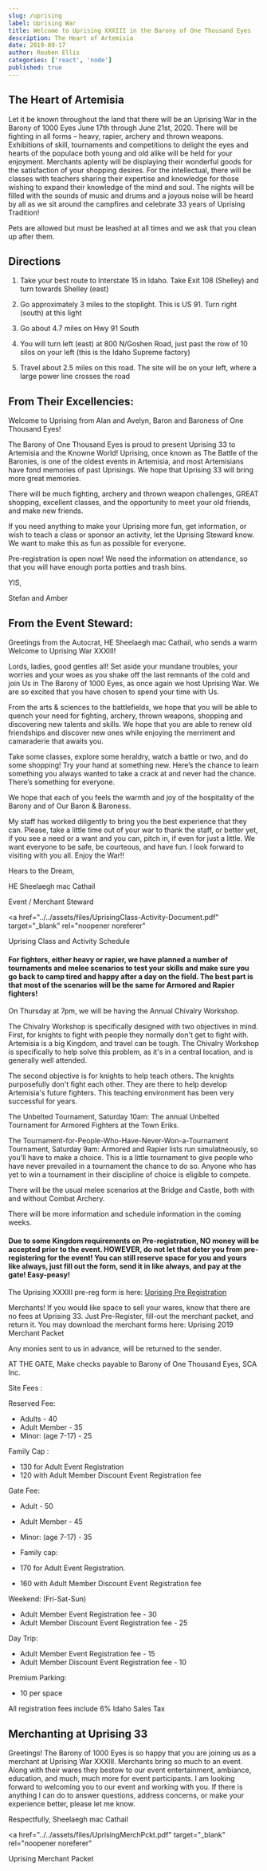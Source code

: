 ```yaml
---
slug: /uprising
label: Uprising War
title: Welcome to Uprising XXXIII in the Barony of One Thousand Eyes
description: The Heart of Artemisia
date: 2019-09-17
author: Reuben Ellis
categories: ['react', 'node']
published: true
---
```


<!--

<Link style={{textDecoration: 'none', fontSize: '22px', cursor: 'pointer', color: '#040DAF'}} to="/uprising/directions">Directions to Uprising</Link> -->

## The Heart of Artemisia

Let it be known throughout the land that there will be an Uprising War in the Barony of 1000 Eyes June 17th through June 21st, 2020. There will be fighting in all forms – heavy, rapier, archery and thrown weapons. Exhibitions of skill, tournaments and competitions to delight the eyes and hearts of the populace both young and old alike will be held for your enjoyment. Merchants aplenty will be displaying their wonderful goods for the satisfaction of your shopping desires. For the intellectual, there will be classes with teachers sharing their expertise and knowledge for those wishing to expand their knowledge of the mind and soul. The nights will be filled with the sounds of music and drums and a joyous noise will be heard by all as we sit around the campfires and celebrate 33 years of Uprising Tradition!

Pets are allowed but must be leashed at all times and we ask that you clean up after them.

## Directions

1. Take your best route to Interstate 15 in Idaho. Take Exit 108 (Shelley) and turn towards Shelley (east)

2. Go approximately 3 miles to the stoplight. This is US 91. Turn right (south) at this light

3. Go about 4.7 miles on Hwy 91 South

4. You will turn left (east) at 800 N/Goshen Road, just past the row of 10 silos on your left (this is the Idaho Supreme factory)

5. Travel about 2.5 miles on this road. The site will be on your left, where a large power line crosses the road


<GoogleMaps />

## From Their Excellencies:

Welcome to Uprising from Alan and Avelyn, Baron and Baroness of One Thousand Eyes!

The Barony of One Thousand Eyes is proud to present Uprising 33 to Artemisia and the Knowne World! Uprising, once known as The Battle of the Baronies, is one of the oldest events in Artemisia, and most Artemisians have fond memories of past Uprisings. We hope that Uprising 33 will bring more great memories.

There will be much fighting, archery and thrown weapon challenges, GREAT shopping, excellent classes, and the opportunity to meet your old friends, and make new friends.

If you need anything to make your Uprising more fun, get information, or wish to teach a class or sponsor an activity, let the Uprising Steward know. We want to make this as fun as possible for everyone.

Pre-registration is open now! We need the information on attendance, so that you will have enough porta potties and trash bins.

YIS,

Stefan and Amber

## From the Event Steward:

Greetings from the Autocrat, HE Sheelaegh mac Cathail, who sends a warm Welcome to Uprising War XXXIII!

Lords, ladies, good gentles all! Set aside your mundane troubles, your worries and your woes as you shake off the last remnants of the cold and join Us in The Barony of 1000 Eyes, as once again we host Uprising War. We are so excited that you have chosen to spend your time with Us.

From the arts & sciences to the battlefields, we hope that you will be able to quench your need for fighting, archery, thrown weapons, shopping and discovering new talents and skills. We hope that you are able to renew old friendships and discover new ones while enjoying the merriment and camaraderie that awaits you.

Take some classes, explore some heraldry, watch a battle or two, and do some shopping! Try your hand at something new. Here’s the chance to learn something you always wanted to take a crack at and never had the chance. There’s something for everyone.

We hope that each of you feels the warmth and joy of the hospitality of the Barony and of Our Baron & Baroness.

My staff has worked diligently to bring you the best experience that they can. Please, take a little time out of your war to thank the staff, or better yet, if you see a need or a want and you can, pitch in, if even for just a little. We want everyone to be safe, be courteous, and have fun. I look forward to visiting with you all. Enjoy the War!!

Hears to the Dream,

HE Sheelaegh mac Cathail

Event / Merchant Steward

<a
  href="../../assets/files/UprisingClass-Activity-Document.pdf"
  target="_blank"
  rel="noopener noreferer"
>
  Uprising Class and Activity Schedule
</a>
<br />

#### For fighters, either heavy or rapier, we have planned a number of tournaments and melee scenarios to test your skills and make sure you go back to camp tired and happy after a day on the field. The best part is that most of the scenarios will be the same for Armored and Rapier fighters!

On Thursday at 7pm, we will be having the Annual Chivalry Workshop.

The Chivalry Workshop is specifically designed with two objectives in mind. First, for knights to fight with people they normally don't get to fight with. Artemisia is a big Kingdom, and travel can be tough. The Chivalry Workshop is specifically to help solve this problem, as it's in a central location, and is generally well attended.

The second objective is for knights to help teach others. The knights purposefully don't fight each other. They are there to help develop Artemisia's future fighters. This teaching environment has been very successful for years.

The Unbelted Tournament, Saturday 10am: The annual Unbelted Tournament for Armored Fighters at the Town Eriks.

The Tournament-for-People-Who-Have-Never-Won-a-Tournament Tournament, Saturday 9am: Armored and Rapier lists run simulatneously, so you'll have to make a choice. This is a little tournament to give people who have never prevailed in a tournament the chance to do so. Anyone who has yet to win a tournament in their discipline of choice is eligible to compete.

There will be the usual melee scenarios at the Bridge and Castle, both with and without Combat Archery.

There will be more information and schedule information in the coming weeks.

#### Due to some Kingdom requirements on Pre-registration, NO money will be accepted prior to the event. HOWEVER, do not let that deter you from pre-registering for the event! You can still reserve space for you and yours like always, just fill out the form, send it in like always, and pay at the gate! Easy-peasy!

The Uprising XXXIII pre-reg form is here: <a href="../../assets/files/UprisingPre-Reg.pdf" target="_blank" rel="noopener noreferer">Uprising Pre Registration</a><br />

Merchants! If you would like space to sell your wares, know that there are no fees at Uprising 33. Just Pre-Register, fill-out the merchant packet, and return it. You may download the merchant forms here: Uprising 2019 Merchant Packet

Any monies sent to us in advance, will be returned to the sender.

AT THE GATE, Make checks payable to Barony of One Thousand Eyes, SCA Inc.

Site Fees :

Reserved Fee:

- Adults - 40
- Adult Member - 35
- Minor: (age 7-17) - 25

Family Cap :

- 130 for Adult Event Registration
- 120 with Adult Member Discount Event Registration fee

Gate Fee:

- Adult - 50
- Adult Member - 45
- Minor: (age 7-17) - 35
- Family cap:

- 170 for Adult Event Registration.
- 160 with Adult Member Discount Event Registration fee

Weekend: (Fri-Sat-Sun)

- Adult Member Event Registration fee - 30
- Adult Member Discount Event Registration fee - 25

Day Trip:

- Adult Member Event Registration fee - 15
- Adult Member Discount Event Registration fee - 10

Premium Parking:

- 10 per space

All registration fees include 6% Idaho Sales Tax

## Merchanting at Uprising 33

Greetings! The Barony of 1000 Eyes is so happy that you are joining us as a merchant at Uprising War XXXIII.
Merchants bring so much to an event. Along with their wares they bestow to our event entertainment, ambiance,
education, and much, much more for event participants. I am looking forward to welcoming you to our event and working with you.
If there is anything I can do to answer questions, address concerns, or make your experience better, please let me know.

Respectfully,
Sheelaegh mac Cathail

<a
  href="../../assets/files/UprisingMerchPckt.pdf"
  target="_blank"
  rel="noopener noreferer"
>
  Uprising Merchant Packet
</a>
